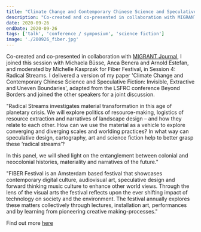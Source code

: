 ```yaml
---
title: "Climate Change and Contemporary Chinese Science and Speculative Fiction: Invisible, Extractive and Uneven Boundaries Talk at FIBER2020 Amsterdam"
description: "Co-created and co-presented in collaboration with MIGRANT Journal, I joined this session with Michaela Büsse, Anca Benera and Arnold Estefan, and moderated by Michelle Kasprzak for Fiber Festival, in Session 4: Radical Streams. I delivered a version of my paper 'Climate Change and Contemporary Chinese Science and Speculative Fiction: Invisible, Extractive and Uneven Boundaries', adapted from the LSFRC conference Beyond Borders and joined the other speakers for a joint discussion. "
date: 2020-09-26
endDate: 2020-09-26
tags: ['talk', 'conference / symposium', 'science fiction']
image: './200926_fiber.jpg'
---
```


Co-created and co-presented in collaboration with [MIGRANT Journal](https://migrantjournal.com/pages/about), I joined this session with Michaela Büsse, Anca Benera and Arnold Estefan, and moderated by Michelle Kasprzak for Fiber Festival, in Session 4: Radical Streams. I delivered a version of my paper 'Climate Change and Contemporary Chinese Science and Speculative Fiction: Invisible, Extractive and Uneven Boundaries', adapted from the LSFRC conference Beyond Borders and joined the other speakers for a joint discussion. 

"Radical Streams investigates material transformation in this age of planetary crisis. We will explore politics of resource-making, logistics of resource extraction and narratives of landscape design – and how they relate to each other. How can we use the material as a vehicle to explore converging and diverging scales and worlding practices? In what way can speculative design, cartography, art and science fiction help to better grasp these ‘radical streams’?

In this panel, we will shed light on the entanglement between colonial and neocolonial histories, materiality and narratives of the future."

"FIBER Festival is an Amsterdam based festival that showcases contemporary digital culture, audiovisual art, speculative design and forward thinking music culture to enhance other world views. Through the lens of the visual arts the festival reflects upon the ever shifting impact of technology on society and the environment. The festival annually explores these matters collectively through lectures, installation art, performances and by learning from pioneering creative making-processes."

Find out more [here](https://2020.fiberfestival.nl/event/conference/)